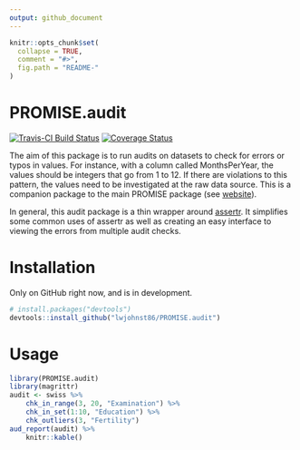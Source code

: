 ```yaml
---
output: github_document
---
```


<!-- README.md is generated from README.Rmd. Please edit that file -->

```r
knitr::opts_chunk$set(
  collapse = TRUE,
  comment = "#>",
  fig.path = "README-"
)
```

# PROMISE.audit

[![Travis-CI Build Status](https://travis-ci.org/lwjohnst86/PROMISE.audit.svg?branch=master)](https://travis-ci.org/lwjohnst86/PROMISE.audit)
[![Coverage Status](https://img.shields.io/codecov/c/github/lwjohnst86/PROMISE.audit/master.svg)](https://codecov.io/github/lwjohnst86/PROMISE.audit?branch=master)

The aim of this package is to run audits on datasets to check for errors or
typos in values. For instance, with a column called MonthsPerYear, the values 
should be integers that go from 1 to 12. If there are violations to this pattern,
the values need to be investigated at the raw data source. This is a companion package
to the main PROMISE package (see [website](https://promise-cohort.gitlab.io/PROMISE)).

In general, this audit package is a thin wrapper around 
[assertr](https://cran.r-project.org/web/packages/assertr/vignettes/assertr.html).
It simplifies some common uses of assertr as well as creating
an easy interface to viewing the errors from multiple audit checks.

# Installation

Only on GitHub right now, and is in development.

```r
# install.packages("devtools")
devtools::install_github("lwjohnst86/PROMISE.audit")
```

# Usage

```r
library(PROMISE.audit)
library(magrittr)
audit <- swiss %>% 
    chk_in_range(3, 20, "Examination") %>% 
    chk_in_set(1:10, "Education") %>% 
    chk_outliers(3, "Fertility")
aud_report(audit) %>% 
    knitr::kable()
```

